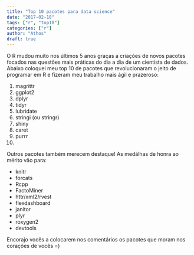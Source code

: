 ```yaml
---
title: "Top 10 pacotes para data science"
date: "2017-02-18"
tags: ["r", "top10"]
categories: ["r"]
author: "Athos"
draft: true
---
```


O R mudou muito nos últimos 5 anos graças a criações de novos pacotes focados nas questões mais práticas do dia a dia de um cientista de dados. Abaixo coloquei meu top 10 de pacotes que revolucionaram o jeito de programar em R e fizeram meu trabalho mais ágil e prazeroso:

1. magrittr
2. ggplot2
3. dplyr
4. tidyr
5. lubridate
6. stringi (ou stringr)
7. shiny
8. caret
9. purrr
10. 

Outros pacotes também merecem destaque! As medálhas de honra ao mérito vão para:

- knitr
- forcats
- Rcpp
- FactoMiner
- httr/xml2/rvest
- flexdashboard
- janitor
- plyr
- roxygen2
- devtools

Encorajo vocês a colocarem nos comentários os pacotes que moram nos corações de vocês =)